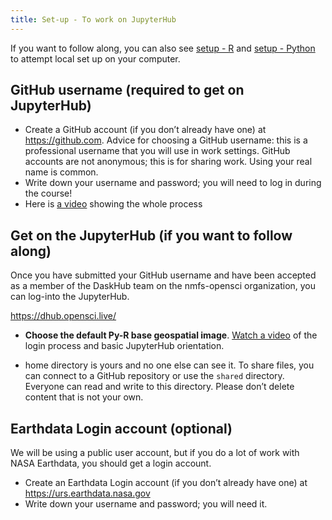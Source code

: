 ```yaml
---
title: Set-up - To work on JupyterHub
---
```


If you want to follow along, you can also see [setup - R](content/02-local-setup-r.html) and [setup - Python](content/02-local-setup-python.html) to attempt local set up on your computer.

## GitHub username (required to get on JupyterHub)

* Create a GitHub account (if you don’t already have one) at <https://github.com>. Advice for choosing a GitHub username: this is a professional username that you will use in work settings. GitHub accounts are not anonymous; this is for sharing work. Using your real name is common.
* Write down your username and password; you will need to log in during the course!
* Here is [a video](https://www.youtube.com/watch?v=nHXw4mGoqiE) showing the whole process

## Get on the JupyterHub (if you want to follow along)

Once you have submitted your GitHub username and have been accepted as a member of the DaskHub team on the nmfs-opensci organization, you can log-into the JupyterHub.

<https://dhub.opensci.live/>

* **Choose the default Py-R base geospatial image**. [Watch a video](https://youtu.be/o99jZWHqKi8) of the login process and basic JupyterHub orientation.

* home directory is yours and no one else can see it. To share files, you can connect to a GitHub repository or use the `shared` directory. Everyone can read and write to this directory. Please don't delete content that is not your own.

## Earthdata Login account (optional)

We will be using a public user account, but if you do a lot of work with NASA Earthdata, you should get a login account. 

* Create an Earthdata Login account (if you don't already have one) at <https://urs.earthdata.nasa.gov>
* Write down your username and password; you will need it.

